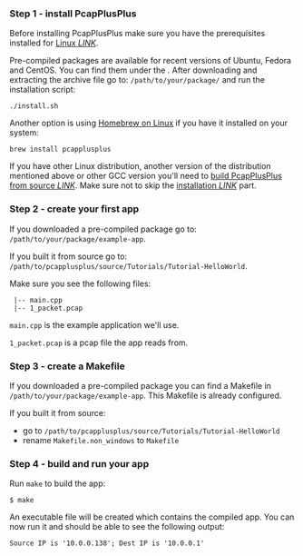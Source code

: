 
### Step 1 - install PcapPlusPlus

Before installing PcapPlusPlus make sure you have the prerequisites installed for [Linux *LINK*](./install/build-source/linux#prerequisites).

Pre-compiled packages are available for recent versions of Ubuntu, Fedora and CentOS. You can find them under the <ReleaseLink/>. After downloading and extracting the archive file go to: `/path/to/your/package/` and run the installation script:

```shell
./install.sh
```

Another option is using [Homebrew on Linux](https://docs.brew.sh/Homebrew-on-Linux) if you have it installed on your system:

```shell
brew install pcapplusplus
```

If you have other Linux distribution, another version of the distribution mentioned above or other GCC version you'll need to [build PcapPlusPlus from source *LINK*](./install/build-source/linux). Make sure not to skip the [installation *LINK*](./install/build-source/linux#installation) part.

### Step 2 - create your first app

If you downloaded a pre-compiled package go to: `/path/to/your/package/example-app`.

If you built it from source go to: `/path/to/pcapplusplus/source/Tutorials/Tutorial-HelloWorld`.

Make sure you see the following files:

```shell
 |-- main.cpp
 |-- 1_packet.pcap
```

`main.cpp` is the example application we'll use.

`1_packet.pcap` is a pcap file the app reads from.

### Step 3 - create a Makefile

If you downloaded a pre-compiled package you can find a Makefile in `/path/to/your/package/example-app`. This Makefile is already configured.

If you built it from source:

- go to `/path/to/pcapplusplus/source/Tutorials/Tutorial-HelloWorld`
- rename `Makefile.non_windows` to `Makefile`

### Step 4 - build and run your app

Run `make` to build the app:

```shell
$ make
```

An executable file will be created which contains the compiled app. You can now run it and should be able to see the following output:

```shell
Source IP is '10.0.0.138'; Dest IP is '10.0.0.1'
```
